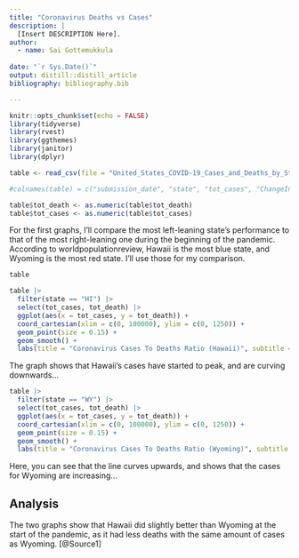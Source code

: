 ```yaml
---
title: "Coronavirus Deaths vs Cases"
description: |
  [Insert DESCRIPTION Here].
author:
  - name: Sai Gottemukkula
    
date: "`r Sys.Date()`"
output: distill::distill_article
bibliography: bibliography.bib

---
```


```r
knitr::opts_chunk$set(echo = FALSE)
library(tidyverse)
library(rvest)
library(ggthemes)
library(janitor)
library(dplyr)
```

```r
table <- read_csv(file = "United_States_COVID-19_Cases_and_Deaths_by_State_over_Time.csv", show_col_types = FALSE)
```

```r
#colnames(table) = c("submission_date", "state", "tot_cases", "ChangeInTotalPercent")

table$tot_death <- as.numeric(table$tot_death)
table$tot_cases <- as.numeric(table$tot_cases)
```

For the first graphs, I'll compare the most left-leaning state's performance to that of the most right-leaning one during the beginning of the pandemic. According to worldpopulationreview, Hawaii is the most blue state, and Wyoming is the most red state. I'll use those for my comparison.

```r
table

table |>
  filter(state == "HI") |>
  select(tot_cases, tot_death) |>
  ggplot(aes(x = tot_cases, y = tot_death)) +
  coord_cartesian(xlim = c(0, 100000), ylim = c(0, 1250)) +
  geom_point(size = 0.15) + 
  geom_smooth() +
  labs(title = "Coronavirus Cases To Deaths Ratio (Hawaii)", subtitle = "The line curves downwards", x = "Coronavirus Cases", y = "Coronavirus Deaths", caption = "Source: CDC")
```

The graph shows that Hawaii's cases have started to peak, and are curving downwards...

```r
table |>
  filter(state == "WY") |>
  select(tot_cases, tot_death) |>
  ggplot(aes(x = tot_cases, y = tot_death)) +
  coord_cartesian(xlim = c(0, 100000), ylim = c(0, 1250)) +
  geom_point(size = 0.15) + 
  geom_smooth() +
  labs(title = "Coronavirus Cases To Deaths Ratio (Wyoming)", subtitle = "The line curves up", x = "Coronavirus Cases", y = "Coronavirus Deaths", caption = "Source: CDC")
```

Here, you can see that the line curves upwards, and shows that the cases for Wyoming are increasing...

## Analysis
The two graphs show that Hawaii did slightly better than Wyoming at the start of the pandemic, as it had less deaths with the same amount of cases as Wyoming.
[@Source1]